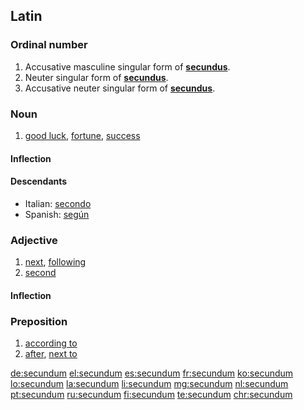 ==Latin==

===Ordinal number===
{{head|la|numeral form}}

# Accusative masculine singular form of '''[[secundus]]'''.
# Neuter singular form of '''[[secundus]]'''.
# Accusative neuter singular form of '''[[secundus]]'''.

===Noun===
{{la-noun|secundum|secundi|secundī|n|second}}

# [[good luck]], [[fortune]], [[success]]

====Inflection====
{{la-decl-2nd-N|secund}}

====Descendants====
* Italian: [[secondo]]
* Spanish: [[según]]

===Adjective===
{{la-adj-1&2|secundus|secunda|secunda|secundum|secundum}}

# [[next]], [[following]]
# [[second]]

====Inflection====
{{la-decl-1&2|secund}}

===Preposition===
{{head|la|preposition}}

# [[according to]]
# [[after]], [[next to]]

[[de:secundum]]
[[el:secundum]]
[[es:secundum]]
[[fr:secundum]]
[[ko:secundum]]
[[lo:secundum]]
[[la:secundum]]
[[li:secundum]]
[[mg:secundum]]
[[nl:secundum]]
[[pt:secundum]]
[[ru:secundum]]
[[fi:secundum]]
[[te:secundum]]
[[chr:secundum]]